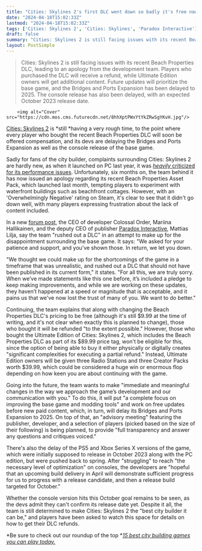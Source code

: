 ```yaml
---
title: "Cities: Skylines 2's first DLC went down so badly it's free now, and the city builder devs have delayed the next expansion to focus on fixing everything else"
date: "2024-04-18T15:02:33Z"
lastmod: "2024-04-18T15:02:33Z"
tags: ['Cities: Skylines 2', 'Cities: Skylines', 'Paradox Interactive']
draft: false
summary: "Cities: Skylines 2 is still facing issues with its recent Beach Properties DLC, leading to an apology from the development team. Players who purchased the DLC will receive a refund, while Ultimate Edition owners will get additional content. Future updates will prioritize the base game, and the Bridges and Ports Expansion has been delayed to 2025. The console release has also been delayed, with an expected October 2023 release date."
layout: PostSimple
---
```

> Cities: Skylines 2 is still facing issues with its recent Beach Properties DLC, leading to an apology from the development team. Players who purchased the DLC will receive a refund, while Ultimate Edition owners will get additional content. Future updates will prioritize the base game, and the Bridges and Ports Expansion has been delayed to 2025. The console release has also been delayed, with an expected October 2023 release date.


        <img alt="Cover" src="https://cdn.mos.cms.futurecdn.net/8hhXptPWxYtYkZRwSgYKvH.jpg"/>
        
[Cities: Skylines 2](https://www.gamesradar.com/cities-skylines-2-tips-strategy/) is *still *having a very rough time, to the point where every player who bought the recent Beach Properties DLC will soon be offered compensation, and its devs are delaying the Bridges and Ports Expansion as well as the console release of the base game.

Sadly for fans of the city builder, complaints surrounding Cities: Skylines 2 are hardly new, as when it launched on PC last year, it was [<u><em>heavily </em></u><u>criticized for its performance issues</u>](https://www.gamesradar.com/frustrations-with-cities-skylines-2-are-starting-to-boil-over-among-city-builder-fans-and-content-creators-alike-its-insulting-to-have-a-game-release-that-way/). Unfortunately, six months on, the team behind it has now issued an apology regarding its recent Beach Properties Asset Pack, which launched last month, tempting players to experiment with waterfront buildings such as beachfront cottages. However, with an 'Overwhelmingly Negative' rating on Steam, it's clear to see that it didn't go down well, with many players expressing frustration about the lack of content included. 

In a new [<u>forum post</u>](https://forum.paradoxplaza.com/forum/threads/the-way-forward-an-update-from-the-team-behind-cities-skylines.1665858/), the CEO of developer Colossal Order, Mariina Hallikainen, and the deputy CEO of publisher [Paradox Interactive](https://www.gamesradar.com/uk/tag/paradox-interactive/), Mattias Lilja, say the team "rushed out a DLC" in an attempt to make up for the disappointment surrounding the base game. It says: "We asked for your patience and support, and you’ve shown those. In return, we let you down.

"We thought we could make up for the shortcomings of the game in a timeframe that was unrealistic, and rushed out a DLC that should not have been published in its current form," it states. "For all this, we are truly sorry. When we’ve made statements like this one before, it’s included a pledge to keep making improvements, and while we are working on these updates, they haven’t happened at a speed or magnitude that is acceptable, and it pains us that we've now lost the trust of many of you. We want to do better."



Continuing, the team explains that along with changing the Beach Properties DLC's pricing to be free (although it's still $9.99 at the time of writing, and it's not clear when exactly this is planned to change), those who bought it will be refunded "to the extent possible." However, those who bought the Ultimate Edition of Cities: Skylines 2, which includes the Beach Properties DLC as part of its $89.99 price tag, won't be eligible for this, since the option of being able to buy it either physically or digitally creates "significant complexities for executing a partial refund." Instead, Ultimate Edition owners will be given three Radio Stations and three Creator Packs worth $39.99, which could be considered a huge win or enormous flop depending on how keen you are about continuing with the game. 

Going into the future, the team wants to make "immediate and meaningful changes in the way we approach the game’s development and our communication with you." To do this, it will put "a complete focus on improving the base game and modding tools" and work on free updates before new paid content, which, in turn, will delay its Bridges and Ports Expansion to 2025. On top of that, an "advisory meeting" featuring the publisher, developer, and a selection of players (picked based on the size of their following) is being planned, to provide "full transparency and answer any questions and critiques voiced."

There's also the delay of the PS5 and Xbox Series X versions of the game, which were initially supposed to release in October 2023 along with the PC edition, but were pushed back to spring. After "struggling" to reach "the necessary level of optimization" on consoles, the developers are "hopeful that an upcoming build delivery in April will demonstrate sufficient progress for us to progress with a release candidate, and then a release build targeted for October."

Whether the console version hits this October goal remains to be seen, as the devs admit they can't confirm its release date yet. Despite it all, the team is still determined to make Cities: Skylines 2 the "best city builder it can be," and players have been asked to watch this space for details on how to get their DLC refunds.

*Be sure to check out our roundup of the top *[<u><em>15 best city building games you can play today.</em></u>](https://www.gamesradar.com/best-city-building-games/)
        